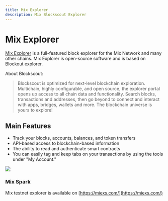 ```yaml
---
title: Mix Explorer
description: Mix Blockscout Explorer
---
```


# Mix Explorer

[Mix Explorer](https://miexs.com/) is a full-featured block explorer for the Mix Network and many other chains. Mix Explorer is open-source software and is based on Blockout explorer.

About Blockscout:

> Blockscout is optimized for next-level blockchain exploration. Multichain, highly configurable, and open source, the explorer portal opens up access to all chain data and functionality. Search blocks, transactions and addresses, then go beyond to connect and interact with apps, bridges, wallets and more. The blockchain universe is yours to explore!

## Main Features

* Track your blocks, accounts, balances, and token transfers
* API-based access to blockchain-based information
* The ability to read and authenticate smart contracts
* You can easily tag and keep tabs on your transactions by using the tools under "My Account."

![](</img/image(27).png>)

### Mix Spark

Mix testnet explorer is available on [https://miexs.com/](https://miexs.com/)
